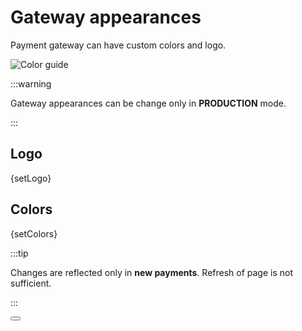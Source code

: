 
# Gateway appearances

Payment gateway can have custom colors and logo.

![Color guide](@site/docs/assets/color_guide_en.png)

:::warning

Gateway appearances can be change only in **PRODUCTION** mode.

:::

## Logo


<CodeBlock language="jsx">{setLogo}</CodeBlock>

## Colors


<CodeBlock language="jsx">{setColors}</CodeBlock>


:::tip

Changes are reflected only in **new payments**. Refresh of page is not sufficient.

:::

<Button label="See full API reference" link="/docs/api/set-appearance"/>